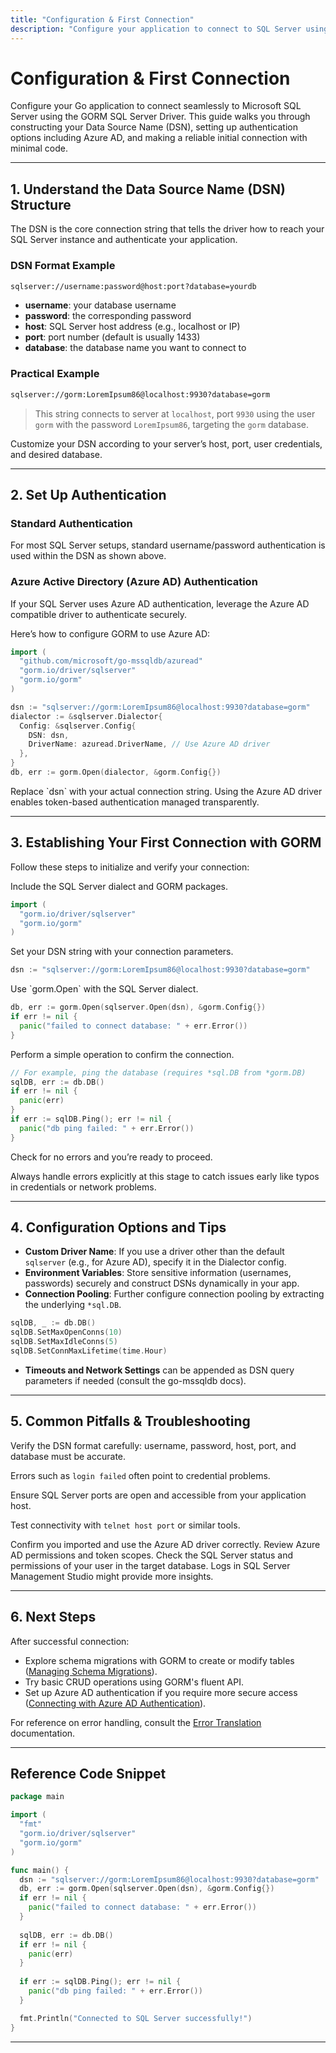 ```yaml
---
title: "Configuration & First Connection"
description: "Configure your application to connect to SQL Server using GORM. Learn how to structure your Data Source Name (DSN), set up authentication (including Azure AD), and make a reliable first connection in just a few lines of code."
---
```


# Configuration & First Connection

Configure your Go application to connect seamlessly to Microsoft SQL Server using the GORM SQL Server Driver. This guide walks you through constructing your Data Source Name (DSN), setting up authentication options including Azure AD, and making a reliable initial connection with minimal code.

---

## 1. Understand the Data Source Name (DSN) Structure

The DSN is the core connection string that tells the driver how to reach your SQL Server instance and authenticate your application.

### DSN Format Example

```txt
sqlserver://username:password@host:port?database=yourdb
```

- **username**: your database username
- **password**: the corresponding password
- **host**: SQL Server host address (e.g., localhost or IP)
- **port**: port number (default is usually 1433)
- **database**: the database name you want to connect to

### Practical Example

```txt
sqlserver://gorm:LoremIpsum86@localhost:9930?database=gorm
```

> This string connects to server at `localhost`, port `9930` using the user `gorm` with the password `LoremIpsum86`, targeting the `gorm` database.

<Tip>
Customize your DSN according to your server’s host, port, user credentials, and desired database.
</Tip>

---

## 2. Set Up Authentication

### Standard Authentication

For most SQL Server setups, standard username/password authentication is used within the DSN as shown above.

### Azure Active Directory (Azure AD) Authentication

If your SQL Server uses Azure AD authentication, leverage the Azure AD compatible driver to authenticate securely.

Here’s how to configure GORM to use Azure AD:

```go
import (
  "github.com/microsoft/go-mssqldb/azuread"
  "gorm.io/driver/sqlserver"
  "gorm.io/gorm"
)

dsn := "sqlserver://gorm:LoremIpsum86@localhost:9930?database=gorm"
dialector := &sqlserver.Dialector{
  Config: &sqlserver.Config{
    DSN: dsn,
    DriverName: azuread.DriverName, // Use Azure AD driver
  },
}
db, err := gorm.Open(dialector, &gorm.Config{})
```

<Note>
Replace `dsn` with your actual connection string. Using the Azure AD driver enables token-based authentication managed transparently.
</Note>

---

## 3. Establishing Your First Connection with GORM

Follow these steps to initialize and verify your connection:

<Steps>
<Step title="Import Required Packages">
Include the SQL Server dialect and GORM packages.

```go
import (
  "gorm.io/driver/sqlserver"
  "gorm.io/gorm"
)
```
</Step>

<Step title="Define Your DSN">
Set your DSN string with your connection parameters.

```go
dsn := "sqlserver://gorm:LoremIpsum86@localhost:9930?database=gorm"
```
</Step>

<Step title="Open the Database Connection">
Use `gorm.Open` with the SQL Server dialect.

```go
db, err := gorm.Open(sqlserver.Open(dsn), &gorm.Config{})
if err != nil {
  panic("failed to connect database: " + err.Error())
}
```
</Step>

<Step title="Verify the Connection">
Perform a simple operation to confirm the connection.

```go
// For example, ping the database (requires *sql.DB from *gorm.DB)
sqlDB, err := db.DB()
if err != nil {
  panic(err)
}
if err := sqlDB.Ping(); err != nil {
  panic("db ping failed: " + err.Error())
}
```
Check for no errors and you’re ready to proceed.
</Step>
</Steps>

<Tip>
Always handle errors explicitly at this stage to catch issues early like typos in credentials or network problems.
</Tip>

---

## 4. Configuration Options and Tips

- **Custom Driver Name**: If you use a driver other than the default `sqlserver` (e.g., for Azure AD), specify it in the Dialector config.
- **Environment Variables**: Store sensitive information (usernames, passwords) securely and construct DSNs dynamically in your app.
- **Connection Pooling**: Further configure connection pooling by extracting the underlying `*sql.DB`.

```go
sqlDB, _ := db.DB()
sqlDB.SetMaxOpenConns(10)
sqlDB.SetMaxIdleConns(5)
sqlDB.SetConnMaxLifetime(time.Hour)
```

- **Timeouts and Network Settings** can be appended as DSN query parameters if needed (consult the go-mssqldb docs).

---

## 5. Common Pitfalls & Troubleshooting

<AccordionGroup title="Troubleshooting Connection Issues">
<Accordion title="Invalid DSN or Missing Parameters">
Verify the DSN format carefully: username, password, host, port, and database must be accurate.

Errors such as `login failed` often point to credential problems.
</Accordion>

<Accordion title="Firewall or Network Connectivity Problems">
Ensure SQL Server ports are open and accessible from your application host.

Test connectivity with `telnet host port` or similar tools.
</Accordion>

<Accordion title="Azure AD Authentication Fails">
Confirm you imported and use the Azure AD driver correctly.
Review Azure AD permissions and token scopes.
</Accordion>

<Accordion title="Ping or Query Errors After Connection">
Check the SQL Server status and permissions of your user in the target database.
Logs in SQL Server Management Studio might provide more insights.
</Accordion>
</AccordionGroup>

---

## 6. Next Steps

After successful connection:

- Explore schema migrations with GORM to create or modify tables ([Managing Schema Migrations](/guides/database-operations/schema-migrations)).
- Try basic CRUD operations using GORM's fluent API.
- Set up Azure AD authentication if you require more secure access ([Connecting with Azure AD Authentication](/guides/getting-started/azure-ad-auth)).

For reference on error handling, consult the [Error Translation](/api-reference/error-handling/error-translation) documentation.

---

## Reference Code Snippet

```go
package main

import (
  "fmt"
  "gorm.io/driver/sqlserver"
  "gorm.io/gorm"
)

func main() {
  dsn := "sqlserver://gorm:LoremIpsum86@localhost:9930?database=gorm"
  db, err := gorm.Open(sqlserver.Open(dsn), &gorm.Config{})
  if err != nil {
    panic("failed to connect database: " + err.Error())
  }
  
  sqlDB, err := db.DB()
  if err != nil {
    panic(err)
  }
  
  if err := sqlDB.Ping(); err != nil {
    panic("db ping failed: " + err.Error())
  }

  fmt.Println("Connected to SQL Server successfully!")
}
```

---